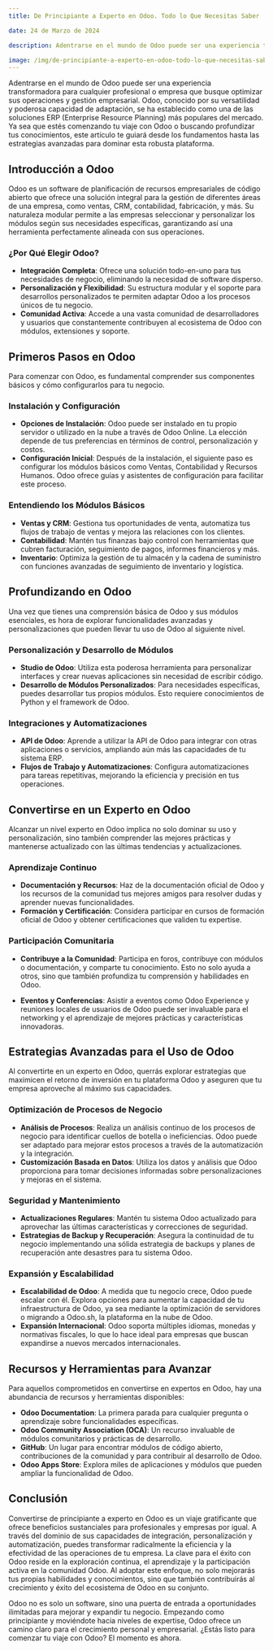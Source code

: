 ```yaml
---
title: De Principiante a Experto en Odoo. Todo lo Que Necesitas Saber

date: 24 de Marzo de 2024

description: Adentrarse en el mundo de Odoo puede ser una experiencia transformadora para cualquier profesional o empresa que busque optimizar sus operaciones y gestión empresarial.

image: /img/de-principiante-a-experto-en-odoo-todo-lo-que-necesitas-saber.png
---
```


Adentrarse en el mundo de Odoo puede ser una experiencia transformadora para cualquier profesional o empresa que busque optimizar sus operaciones y gestión empresarial. Odoo, conocido por su versatilidad y poderosa capacidad de adaptación, se ha establecido como una de las soluciones ERP (Enterprise Resource Planning) más populares del mercado. Ya sea que estés comenzando tu viaje con Odoo o buscando profundizar tus conocimientos, este artículo te guiará desde los fundamentos hasta las estrategias avanzadas para dominar esta robusta plataforma.

## **Introducción a Odoo**

Odoo es un software de planificación de recursos empresariales de código abierto que ofrece una solución integral para la gestión de diferentes áreas de una empresa, como ventas, CRM, contabilidad, fabricación, y más. Su naturaleza modular permite a las empresas seleccionar y personalizar los módulos según sus necesidades específicas, garantizando así una herramienta perfectamente alineada con sus operaciones.

### **¿Por Qué Elegir Odoo?**

- **Integración Completa**: Ofrece una solución todo-en-uno para tus necesidades de negocio, eliminando la necesidad de software disperso.
- **Personalización y Flexibilidad**: Su estructura modular y el soporte para desarrollos personalizados te permiten adaptar Odoo a los procesos únicos de tu negocio.
- **Comunidad Activa**: Accede a una vasta comunidad de desarrolladores y usuarios que constantemente contribuyen al ecosistema de Odoo con módulos, extensiones y soporte.

## **Primeros Pasos en Odoo**

Para comenzar con Odoo, es fundamental comprender sus componentes básicos y cómo configurarlos para tu negocio.

### **Instalación y Configuración**

- **Opciones de Instalación**: Odoo puede ser instalado en tu propio servidor o utilizado en la nube a través de Odoo Online. La elección depende de tus preferencias en términos de control, personalización y costos.
- **Configuración Inicial**: Después de la instalación, el siguiente paso es configurar los módulos básicos como Ventas, Contabilidad y Recursos Humanos. Odoo ofrece guías y asistentes de configuración para facilitar este proceso.

### **Entendiendo los Módulos Básicos**

- **Ventas y CRM**: Gestiona tus oportunidades de venta, automatiza tus flujos de trabajo de ventas y mejora las relaciones con los clientes.
- **Contabilidad**: Mantén tus finanzas bajo control con herramientas que cubren facturación, seguimiento de pagos, informes financieros y más.
- **Inventario**: Optimiza la gestión de tu almacén y la cadena de suministro con funciones avanzadas de seguimiento de inventario y logística.

## **Profundizando en Odoo**

Una vez que tienes una comprensión básica de Odoo y sus módulos esenciales, es hora de explorar funcionalidades avanzadas y personalizaciones que pueden llevar tu uso de Odoo al siguiente nivel.

### **Personalización y Desarrollo de Módulos**

- **Studio de Odoo**: Utiliza esta poderosa herramienta para personalizar interfaces y crear nuevas aplicaciones sin necesidad de escribir código.
- **Desarrollo de Módulos Personalizados**: Para necesidades específicas, puedes desarrollar tus propios módulos. Esto requiere conocimientos de Python y el framework de Odoo.

### **Integraciones y Automatizaciones**

- **API de Odoo**: Aprende a utilizar la API de Odoo para integrar con otras aplicaciones o servicios, ampliando aún más las capacidades de tu sistema ERP.
- **Flujos de Trabajo y Automatizaciones**: Configura automatizaciones para tareas repetitivas, mejorando la eficiencia y precisión en tus operaciones.

## **Convertirse en un Experto en Odoo**

Alcanzar un nivel experto en Odoo implica no solo dominar su uso y personalización, sino también comprender las mejores prácticas y mantenerse actualizado con las últimas tendencias y actualizaciones.

### **Aprendizaje Continuo**

- **Documentación y Recursos**: Haz de la documentación oficial de Odoo y los recursos de la comunidad tus mejores amigos para resolver dudas y aprender nuevas funcionalidades.
- **Formación y Certificación**: Considera participar en cursos de formación oficial de Odoo y obtener certificaciones que validen tu expertise.

### **Participación Comunitaria**

- **Contribuye a la Comunidad**: Participa en foros, contribuye con módulos o documentación, y comparte tu conocimiento. Esto no solo ayuda a otros, sino que también profundiza tu comprensión y habilidades en Odoo.

- **Eventos y Conferencias**: Asistir a eventos como Odoo Experience y reuniones locales de usuarios de Odoo puede ser invaluable para el networking y el aprendizaje de mejores prácticas y características innovadoras.

## **Estrategias Avanzadas para el Uso de Odoo**

Al convertirte en un experto en Odoo, querrás explorar estrategias que maximicen el retorno de inversión en tu plataforma Odoo y aseguren que tu empresa aproveche al máximo sus capacidades.

### **Optimización de Procesos de Negocio**

- **Análisis de Procesos**: Realiza un análisis continuo de los procesos de negocio para identificar cuellos de botella o ineficiencias. Odoo puede ser adaptado para mejorar estos procesos a través de la automatización y la integración.
- **Customización Basada en Datos**: Utiliza los datos y análisis que Odoo proporciona para tomar decisiones informadas sobre personalizaciones y mejoras en el sistema.

### **Seguridad y Mantenimiento**

- **Actualizaciones Regulares**: Mantén tu sistema Odoo actualizado para aprovechar las últimas características y correcciones de seguridad.
- **Estrategias de Backup y Recuperación**: Asegura la continuidad de tu negocio implementando una sólida estrategia de backups y planes de recuperación ante desastres para tu sistema Odoo.

### **Expansión y Escalabilidad**

- **Escalabilidad de Odoo**: A medida que tu negocio crece, Odoo puede escalar con él. Explora opciones para aumentar la capacidad de tu infraestructura de Odoo, ya sea mediante la optimización de servidores o migrando a Odoo.sh, la plataforma en la nube de Odoo.
- **Expansión Internacional**: Odoo soporta múltiples idiomas, monedas y normativas fiscales, lo que lo hace ideal para empresas que buscan expandirse a nuevos mercados internacionales.

## **Recursos y Herramientas para Avanzar**

Para aquellos comprometidos en convertirse en expertos en Odoo, hay una abundancia de recursos y herramientas disponibles:

- **Odoo Documentation**: La primera parada para cualquier pregunta o aprendizaje sobre funcionalidades específicas.
- **Odoo Community Association (OCA)**: Un recurso invaluable de módulos comunitarios y prácticas de desarrollo.
- **GitHub**: Un lugar para encontrar módulos de código abierto, contribuciones de la comunidad y para contribuir al desarrollo de Odoo.
- **Odoo Apps Store**: Explora miles de aplicaciones y módulos que pueden ampliar la funcionalidad de Odoo.

## **Conclusión**

Convertirse de principiante a experto en Odoo es un viaje gratificante que ofrece beneficios sustanciales para profesionales y empresas por igual. A través del dominio de sus capacidades de integración, personalización y automatización, puedes transformar radicalmente la eficiencia y la efectividad de las operaciones de tu empresa. La clave para el éxito con Odoo reside en la exploración continua, el aprendizaje y la participación activa en la comunidad Odoo. Al adoptar este enfoque, no solo mejorarás tus propias habilidades y conocimientos, sino que también contribuirás al crecimiento y éxito del ecosistema de Odoo en su conjunto.

Odoo no es solo un software, sino una puerta de entrada a oportunidades ilimitadas para mejorar y expandir tu negocio. Empezando como principiante y moviéndote hacia niveles de expertise, Odoo ofrece un camino claro para el crecimiento personal y empresarial. ¿Estás listo para comenzar tu viaje con Odoo? El momento es ahora.